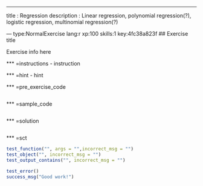 ---
title       : Regression
description : Linear regression, polynomial regression(?), logistic regression, multinomial regression(?)

--- type:NormalExercise lang:r xp:100 skills:1 key:4fc38a823f
## Exercise title

Exercise info here

*** =instructions
- instruction

*** =hint
- hint

*** =pre_exercise_code
```r

```

*** =sample_code
```r

```

*** =solution
```r

```

*** =sct
```r

test_function("", args = "",incorrect_msg = "")
test_object("", incorrect_msg = "")
test_output_contains("", incorrect_msg = "")

test_error()
success_msg("Good work!")
```
